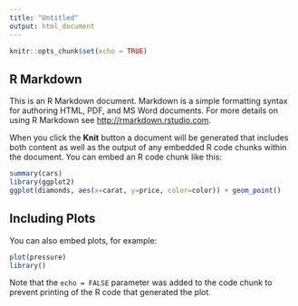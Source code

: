 ```yaml
---
title: "Untitled"
output: html_document
---
```


```r
knitr::opts_chunk$set(echo = TRUE)
```

## R Markdown

This is an R Markdown document. Markdown is a simple formatting syntax for authoring HTML, PDF, and MS Word documents. For more details on using R Markdown see <http://rmarkdown.rstudio.com>.

When you click the **Knit** button a document will be generated that includes both content as well as the output of any embedded R code chunks within the document. You can embed an R code chunk like this:

```r
summary(cars)
library(ggplot2)
ggplot(diamonds, aes(x=carat, y=price, color=color)) + geom_point()

```

## Including Plots

You can also embed plots, for example:

```r
plot(pressure)
library()
```

Note that the `echo = FALSE` parameter was added to the code chunk to prevent printing of the R code that generated the plot.
